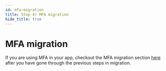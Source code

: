```yaml
---
id: mfa-migration
title: Step 4) MFA migration
hide_title: true
---
```


<!-- COPY DOCS -->
<!-- ./emailpassword/migration/mfa-migration.mdx -->

# MFA migration

If you are using MFA in your app, checkout the MFA migration section [here](/docs/mfa/migration) after you have gone through the previous steps in migration.